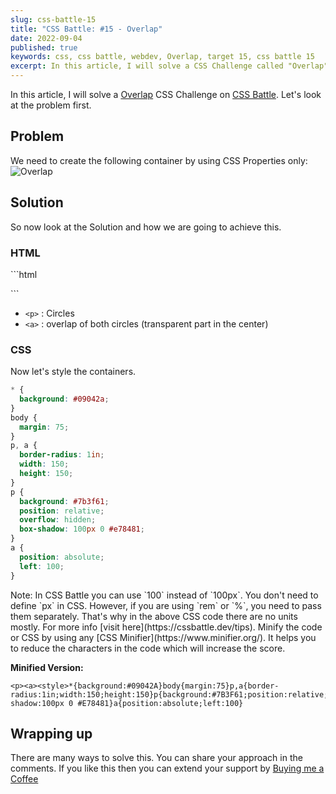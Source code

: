 ```yaml
---
slug: css-battle-15
title: "CSS Battle: #15 - Overlap"
date: 2022-09-04
published: true
keywords: css, css battle, webdev, Overlap, target 15, css battle 15
excerpt: In this article, I will solve a CSS Challenge called "Overlap" at cssbattle.dev
---
```



In this article, I will solve a [Overlap](https://cssbattle.dev/play/15) CSS Challenge on [CSS Battle](https://cssbattle.dev). Let's look at the problem first.

## Problem 

We need to create the following container by using CSS Properties only:
![Overlap](https://cssbattle.dev/targets/15.png)

## Solution

So now look at the Solution and how we are going to achieve this. 

<YouTube id="fTlNwTeVVA0" />

### HTML

<CodeTitle lang="html" title="index.html" />
```html
<p> 
<a> 
```

- `<p>` : Circles
- `<a>` : overlap of both circles (transparent part in the center)

### CSS

Now let's style the containers. 

<CodeTitle lang="css" title="style.css" />

```css
* {
  background: #09042a;
}
body {
  margin: 75;
}
p, a {
  border-radius: 1in;
  width: 150;
  height: 150;
}
p {
  background: #7b3f61;
  position: relative;
  overflow: hidden;
  box-shadow: 100px 0 #e78481;
}
a {
  position: absolute;
  left: 100;
}
```

<Tip id="1">
  Note: In CSS Battle you can use `100` instead of `100px`. You don't need to
  define `px` in CSS. However, if you are using `rem` or `%`, you need to pass
  them separately. That's why in the above CSS code there are no units mostly.
  For more info [visit here](https://cssbattle.dev/tips).
</Tip>

<Tip id="2">
  Minify the code or CSS by using any [CSS Minifier](https://www.minifier.org/).
  It helps you to reduce the characters in the code which will increase the
  score.
</Tip>

**Minified Version:**

```text
<p><a><style>*{background:#09042A}body{margin:75}p,a{border-radius:1in;width:150;height:150}p{background:#7B3F61;position:relative;overflow:hidden;box-shadow:100px 0 #E78481}a{position:absolute;left:100}
```

## Wrapping up

There are many ways to solve this. You can share your approach in the comments. If you like this then you can extend your support by [Buying me a Coffee](https://buymeacoffee.com/j471n)

<NextAndPreviousButton
  prevHref="/blogs/css-battle-14"
  prevTitle="CSS Battle: #14 - Web Maker Logo"
/>
